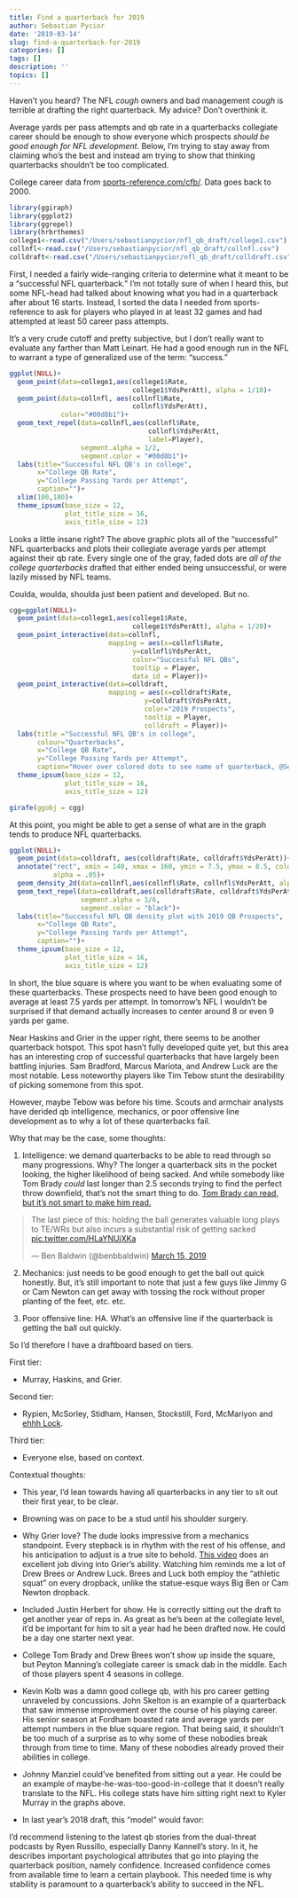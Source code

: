 ```yaml
---
title: Find a quarterback for 2019
author: Sebastian Pycior
date: '2019-03-14'
slug: find-a-quarterback-for-2019
categories: []
tags: []
description: ''
topics: []
---
```


Haven't you heard? The NFL *cough* owners and bad management *cough* is terrible at drafting the right quarterback. My advice? Don't overthink it. 

Average yards per pass attempts and qb rate in a quarterbacks collegiate career should be enough to show everyone which prospects *should be good enough for NFL development.* Below, I'm trying to stay away from claiming who's the best and instead am trying to show that thinking quarterbacks shouldn't be too complicated. 

College career data from [sports-reference.com/cfb/](https://www.sports-reference.com/cfb/). Data goes back to 2000. 

```r
library(ggiraph)
library(ggplot2)
library(ggrepel)
library(hrbrthemes)
college1<-read.csv("/Users/sebastianpycior/nfl_qb_draft/college1.csv")
collnfl<-read.csv("/Users/sebastianpycior/nfl_qb_draft/collnfl.csv")
colldraft<-read.csv("/Users/sebastianpycior/nfl_qb_draft/colldraft.csv")
```

First, I needed a fairly wide-ranging criteria to determine what it meant to be a "successful NFL quarterback." I'm not totally sure of when I heard this, but some NFL-head had talked about knowing what you had in a quarterback after about 16 starts. Instead, I sorted the data I needed from sports-reference to ask for players who played in at least 32 games and had attempted at least 50 career pass attempts. 

It's a very crude cutoff and pretty subjective, but I don't really want to evaluate any farther than Matt Leinart. He had a good enough run in the NFL to warrant a type of generalized use of the term: "success."

```r

ggplot(NULL)+
  geom_point(data=college1,aes(college1$Rate,
                               college1$YdsPerAtt), alpha = 1/10)+
  geom_point(data=collnfl, aes(collnfl$Rate, 
                               collnfl$YdsPerAtt),
             color="#00d8b1")+
  geom_text_repel(data=collnfl,aes(collnfl$Rate,
                                   collnfl$YdsPerAtt,
                                   label=Player),
                  segment.alpha = 1/2,
                  segment.color = "#00d8b1")+
  labs(title="Successful NFL QB's in college",
       x="College QB Rate",
       y="College Passing Yards per Attempt",
       caption="")+
  xlim(100,180)+
  theme_ipsum(base_size = 12,
              plot_title_size = 16,
              axis_title_size = 12)
```

Looks a little insane right? The above graphic plots all of the "successful" NFL quarterbacks and plots their collegiate average yards per attempt against their qb rate. Every single one of the gray, faded dots are *all of the college quarterbacks* drafted that either ended being unsuccessful, or were lazily missed by NFL teams. 

Coulda, woulda, shoulda just been patient and developed. But no. 

```r
cgg=ggplot(NULL)+
  geom_point(data=college1,aes(college1$Rate,
                               college1$YdsPerAtt), alpha = 1/20)+
  geom_point_interactive(data=collnfl, 
                         mapping = aes(x=collnfl$Rate, 
                               y=collnfl$YdsPerAtt,
                               color="Successful NFL QBs",
                               tooltip = Player,
                               data_id = Player))+
  geom_point_interactive(data=colldraft,
                         mapping = aes(x=colldraft$Rate, 
                                  y=colldraft$YdsPerAtt,
                                  color="2019 Prospects",
                                  tooltip = Player,
                                  colldraft = Player))+
  labs(title ="Successful NFL QB's in college",
       colour="Quarterbacks",
       x="College QB Rate",
       y="College Passing Yards per Attempt",
       caption="Hover over colored dots to see name of quarterback, @Sebasp41")+
  theme_ipsum(base_size = 12,
              plot_title_size = 16,
              axis_title_size = 12)

girafe(ggobj = cgg)
```

At this point, you might be able to get a sense of what are in the graph tends to produce NFL quarterbacks.

```r
ggplot(NULL)+
  geom_point(data=colldraft, aes(colldraft$Rate, colldraft$YdsPerAtt))+
  annotate("rect", xmin = 140, xmax = 160, ymin = 7.5, ymax = 8.5, color = "blue",
           alpha = .05)+
  geom_density_2d(data=collnfl,aes(collnfl$Rate, collnfl$YdsPerAtt, alpha=1/13), color = "#00d8b1", show.legend = NULL)+
  geom_text_repel(data=colldraft,aes(colldraft$Rate, colldraft$YdsPerAtt, label=Player),
                  segment.alpha = 1/6,
                  segment.color = "black")+
  labs(title="Successful NFL QB density plot with 2019 QB Prospects",
       x="College QB Rate",
       y="College Passing Yards per Attempt",
       caption="")+
  theme_ipsum(base_size = 12,
              plot_title_size = 16,
              axis_title_size = 12)
```

In short, the blue square is where you want to be when evaluating some of these quarterbacks. These prospects need to have been good enough to average at least 7.5 yards per attempt. In tomorrow's NFL I wouldn't be surprised if that demand actually increases to center around 8 or even 9 yards per game. 

Near Haskins and Grier in the upper right, there seems to be another quarterback hotspot. This spot hasn't fully developed quite yet, but this area has an interesting crop of successful quarterbacks that have largely been battling injuries. Sam Bradford, Marcus Mariota, and Andrew Luck are the most notable. Less noteworthy players like Tim Tebow stunt the desirability of picking somemone from this spot. 

However, maybe Tebow was before his time. Scouts and armchair analysts have derided qb intelligence, mechanics, or poor offensive line development as to why a lot of these quarterbacks fail. 

Why that may be the case, some thoughts:

1. Intelligence: we demand quarterbacks to be able to read through so many progressions. Why? The longer a quarterback sits in the pocket looking, the higher likelihood of being sacked. And while somebody like Tom Brady *could* last longer than 2.5 seconds trying to find the perfect throw downfield, that's not the smart thing to do. [Tom Brady can read, but it's not smart to make him read. ](https://nextgenstats.nfl.com/stats/passing/2018/all)

<blockquote class="twitter-tweet" data-conversation="none" data-lang="en"><p lang="en" dir="ltr">The last piece of this: holding the ball generates valuable long plays to TE/WRs but also incurs a substantial risk of getting sacked <a href="https://t.co/HLaYNUjXKa">pic.twitter.com/HLaYNUjXKa</a></p>&mdash; Ben Baldwin (@benbbaldwin) <a href="https://twitter.com/benbbaldwin/status/1106649295867076621?ref_src=twsrc%5Etfw">March 15, 2019</a></blockquote>
<script async src="https://platform.twitter.com/widgets.js" charset="utf-8"></script>


2. Mechanics: just needs to be good enough to get the ball out quick honestly. But, it's still important to note that just a few guys like Jimmy G or Cam Newton can get away with tossing the rock without proper planting of the feet, etc. etc. 

3. Poor offensive line: HA. What's an offensive line if the quarterback is getting the ball out quickly. 


So I'd therefore I have a draftboard based on tiers. 

First tier: 

- Murray, Haskins, and Grier. 

Second tier: 

- Rypien, McSorley, Stidham, Hansen, Stockstill, Ford, McMariyon and [ehhh Lock](https://www.youtube.com/watch?v=FMZEx-9n9p4).

Third tier: 

- Everyone else, based on context. 

Contextual thoughts: 

- This year, I'd lean towards having all quarterbacks in any tier to sit out their first year, to be clear.

- Browning was on pace to be a stud until his shoulder surgery.

- Why Grier love? The dude looks impressive from a mechanics standpoint. Every stepback is in rhythm with the rest of his offense, and his anticipation to adjust is a true site to behold. [This video ](https://www.youtube.com/watch?v=5YyZWu_npIw) does an excellent job diving into Grier's ability. Watching him reminds me a lot of Drew Brees or Andrew Luck. Brees and Luck both employ the "athletic squat" on every dropback, unlike the statue-esque ways Big Ben or Cam Newton dropback.

- Included Justin Herbert for show. He is correctly sitting out the draft to get another year of reps in. As great as he's been at the collegiate level, it'd be important for him to sit a year had he been drafted now. He could be a day one starter next year. 

- College Tom Brady and Drew Brees won't show up inside the square, but Peyton Manning's collegiate career is smack dab in the middle. Each of those players spent 4 seasons in college. 

- Kevin Kolb was a damn good college qb, with his pro career getting unraveled by concussions. John Skelton is an example of a quarterback that saw immense improvement over the course of his playing career. His senior season at Fordham boasted rate and average yards per attempt numbers in the blue square region. That being said, it shouldn't be too much of a surprise as to why some of these nobodies break through from time to time. Many of these nobodies already proved their abilities in college. 

- Johnny Manziel could've benefited from sitting out a year. He could be an example of maybe-he-was-too-good-in-college that it doesn't really translate to the NFL. His college stats have him sitting right next to Kyler Murray in the graphs above. 

- In last year's 2018 draft, this "model" would favor:
    






I'd recommend listening to the latest qb stories from the dual-threat podcasts by Ryen Russillo, especially Danny Kannell's story. In it, he describes important psychological attributes that go into playing the quarterback position, namely confidence. Increased confidence comes from available time to learn a certain playbook. This needed time is why stability is paramount to a quarterback's ability to succeed in the NFL. 